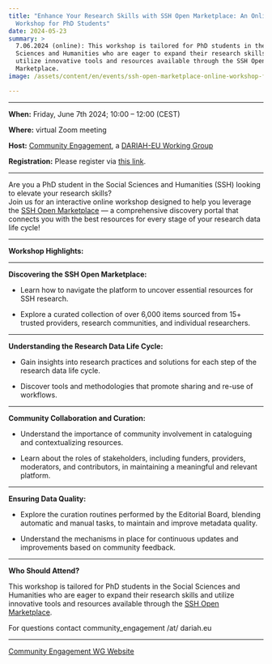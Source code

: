 ```yaml
---
title: "Enhance Your Research Skills with SSH Open Marketplace: An Online
  Workshop for PhD Students"
date: 2024-05-23
summary: >
  7.06.2024 (online): This workshop is tailored for PhD students in the Social
  Sciences and Humanities who are eager to expand their research skills and
  utilize innovative tools and resources available through the SSH Open
  Marketplace.
image: /assets/content/en/events/ssh-open-marketplace-online-workshop-for-phd-students/image.png

---
```


***

**When:** Friday, June 7th 2024; 10:00 – 12:00 (CEST)

**Where:** virtual Zoom meeting

**Host:** [Community Engagement](https://dariahre.hypotheses.org/), a [DARIAH-EU Working Group](https://www.dariah.eu/activities/working-groups-list/)

**Registration:** Please register via [this link](https://docs.google.com/forms/d/e/1FAIpQLSeGx2sSOkSxyQhYMMAk8hIrM3Qrww5P9BFAg8Or57VndM_1xw/viewform).

***

Are you a PhD student in the Social Sciences and Humanities (SSH) looking to elevate your research skills?\
Join us for an interactive online workshop designed to help you leverage the [SSH Open Marketplace](https://marketplace.sshopencloud.eu/) — a comprehensive discovery portal that connects you with the best resources for every stage of your research data life cycle!

***

**Workshop Highlights:**

***

**Discovering the SSH Open Marketplace:**

* Learn how to navigate the platform to uncover essential resources for SSH research.

- Explore a curated collection of over 6,000 items sourced from 15+ trusted providers, research communities, and individual researchers.

***

**Understanding the Research Data Life Cycle:**

* Gain insights into research practices and solutions for each step of the research data life cycle.

- Discover tools and methodologies that promote sharing and re-use of workflows.

***

**Community Collaboration and Curation:**

* Understand the importance of community involvement in cataloguing and contextualizing resources.

- Learn about the roles of stakeholders, including funders, providers, moderators, and contributors, in maintaining a meaningful and relevant platform.

***

**Ensuring Data Quality:**

* Explore the curation routines performed by the Editorial Board, blending automatic and manual tasks, to maintain and improve metadata quality.

- Understand the mechanisms in place for continuous updates and improvements based on community feedback.

***

**Who Should Attend?**

This workshop is tailored for PhD students in the Social Sciences and Humanities who are eager to expand their research skills and utilize innovative tools and resources available through the [SSH Open Marketplace](https://marketplace.sshopencloud.eu/).

For questions contact community\_engagement /at/ dariah.eu

***

[Community Engagement WG Website](https://dariahre.hypotheses.org/1152)
